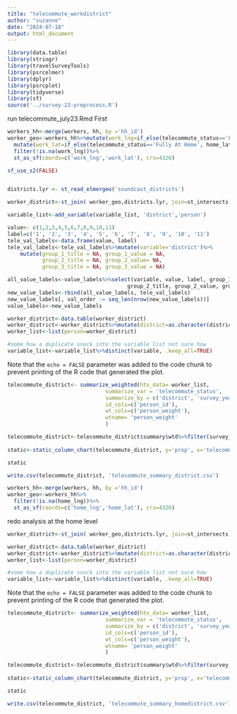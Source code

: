 ```yaml
---
title: "telecommute_workdistrict"
author: "suzanne"
date: "2024-07-18"
output: html_document
---
```

```r
library(data.table)
library(stringr)
library(travelSurveyTools)
library(psrcelmer)
library(dplyr)
library(psrcplot)
library(tidyverse)
library(sf)
source('../survey-23-preprocess.R')
```

run telecommute_july23.Rmd First
```r
workers_hh<-merge(workers, hh, by ='hh_id')
worker_geo<-workers_hh%>%mutate(work_lng=if_else(telecommute_status=='Fully At Home', home_lng, work_lng))%>%
  mutate(work_lat=if_else(telecommute_status=='Fully At Home', home_lat, work_lat))%>%
  filter(!is.na(work_lng))%>%
  st_as_sf(coords=c('work_lng','work_lat'), crs=4326)
```


```r
sf_use_s2(FALSE)


districts.lyr <- st_read_elmergeo('soundcast_districts')

worker_district<-st_join( worker_geo,districts.lyr, join=st_intersects)
```
```r
variable_list<-add_variable(variable_list, 'district','person')
```

```r

value<- c(1,2,3,4,5,6,7,8,9,10,11)
label=c('1', '2', '3', '4', '5', '6', '7', '8', '9', '10', '11')
tele_val_labels<-data.frame(value, label)
tele_val_labels<-tele_val_labels%>%mutate(variable='district')%>%
    mutate(group_1_title = NA, group_1_value = NA,
           group_2_title = NA, group_2_value= NA,
           group_3_title = NA, group_3_value = NA)

all_value_labels<-value_labels%>%select(variable, value, label, group_1_title, group_1_value,
                                      group_2_title, group_2_value, group_3_title, group_3_value)
new_value_labels<-rbind(all_value_labels, tele_val_labels)
new_value_labels[, val_order := seq_len(nrow(new_value_labels))]
value_labels<-new_value_labels  

```


```r
worker_district<-data.table(worker_district)
worker_district<-worker_district%>%mutate(district=as.character(district))%>%mutate(survey_year=survey_year.x)
worker_list<-list(person=worker_district)
```


```r
#some how a duplicate snuck into the variable list not sure how
variable_list<-variable_list%>%distinct(variable, .keep_all=TRUE)
```

Note that the `echo = FALSE` parameter was added to the code chunk to prevent printing of the R code that generated the plot.
```r
telecommute_district<- summarize_weighted(hts_data= worker_list,
                               summarize_var = 'telecommute_status',
                               summarize_by = c('district', 'survey_year'),
                               id_cols=c('person_id'),
                               wt_cols=c('person_weight'),
                               wtname= 'person_weight'
                               )

```
```r

telecommute_district<-telecommute_district$summary$wtd%>%filter(survey_year=='2023')
                                                                                                   
static<-static_column_chart(telecommute_district, y='prop', x='telecommute_status', fill='district') + theme(axis.text.x=element_text(size=16), axis.text.y=element_text(size=16),legend.text = element_text(size=16), axis.title.y=element_text(size=20), axis.title.x=element_text(size=20))

static

write.csv(telecommute_district, 'telecommute_summary_district.csv')

```
```r
workers_hh<-merge(workers, hh, by ='hh_id')
worker_geo<-workers_hh%>%
  filter(!is.na(home_lng))%>%
  st_as_sf(coords=c('home_lng','home_lat'), crs=4326)
```


redo analysis at the home level


```r
worker_district<-st_join( worker_geo,districts.lyr, join=st_intersects)
```



```r
worker_district<-data.table(worker_district)
worker_district<-worker_district%>%mutate(district=as.character(district))%>%mutate(survey_year=survey_year.x)
worker_list<-list(person=worker_district)
```


```r
#some how a duplicate snuck into the variable list not sure how
variable_list<-variable_list%>%distinct(variable, .keep_all=TRUE)
```

Note that the `echo = FALSE` parameter was added to the code chunk to prevent printing of the R code that generated the plot.
```r
telecommute_district<- summarize_weighted(hts_data= worker_list,
                               summarize_var = 'telecommute_status',
                               summarize_by = c('district', 'survey_year'),
                               id_cols=c('person_id'),
                               wt_cols=c('person_weight'),
                               wtname= 'person_weight'
                               )

```
```r

telecommute_district<-telecommute_district$summary$wtd%>%filter(survey_year=='2023')
                                                                                                   
static<-static_column_chart(telecommute_district, y='prop', x='telecommute_status', fill='district') + theme(axis.text.x=element_text(size=16), axis.text.y=element_text(size=16),legend.text = element_text(size=16), axis.title.y=element_text(size=20), axis.title.x=element_text(size=20))

static

write.csv(telecommute_district, 'telecommute_summary_homedistrict.csv')

```
